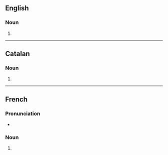 ==English==

===Noun===
{{head|en|noun form}}

# {{plural of|en|intrusion}}

----

==Catalan==

===Noun===
{{head|ca|noun form}}

# {{plural of|ca|intrusió}}

----

==French==

===Pronunciation===
* {{audio|fr|LL-Q150 (fra)-WikiLucas00-intrusions.wav|Audio}}

===Noun===
{{head|fr|noun form|g=f}}

# {{plural of|fr|intrusion}}